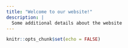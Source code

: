 ```yaml
---
title: "Welcome to our website!"
description: |
  Some additional details about the website
---
```


```r
knitr::opts_chunk$set(echo = FALSE)
```

